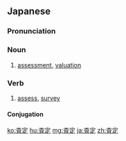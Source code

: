 ==Japanese==
{{ja-kanjitab|さ|てい|yomi=on}}

===Pronunciation===
{{ja-pron|さてい|y=on}}

===Noun===
{{ja-noun|さてい}}

# [[assessment]], [[valuation]]

===Verb===
{{ja-verb-suru|tr=trans|さてい}}

# [[assess]], [[survey]]

====Conjugation====
{{ja-suru|さてい}}

[[ko:査定]]
[[hu:査定]]
[[mg:査定]]
[[ja:査定]]
[[zh:査定]]